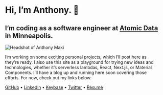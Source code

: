 

# Hi, I’m Anthony. 👋

## I’m coding as a software engineer at [Atomic Data](https://www.atomicdata.com) in Minneapolis.

<picture>
  <source srcSet={`${assetPath}/face.webp`} type='image/webp' />
  <img src={`${assetPath}/face.jpg`} alt='Headshot of Anthony Maki' />
  <style jsx>
    {`
      img {
        border-radius: 50%;
        float: left;
        margin: 0 1rem 0.5rem 0;
        width: 5rem;
      }
    `}
  </style>
</picture>

I’m working on some exciting personal projects, which I’ll post here as they’re ready. I also use this site as a playground for trying new ideas and technologies, whether it’s serverless lambdas, React, Next.js, or Material Components. I’ll have a blog up and running here soon covering those efforts. For now, check out my links below:

[GitHub](https://github.com/4cm4k1) • [LinkedIn](https://www.linkedin.com/in/4cm4k1/) • [Keybase](https://keybase.io/4cm4k1) • [Twitter](https://twitter.com/4cm4k1) • [Résumé](https://anthony.codes/resume-anthony-maki.pdf)
